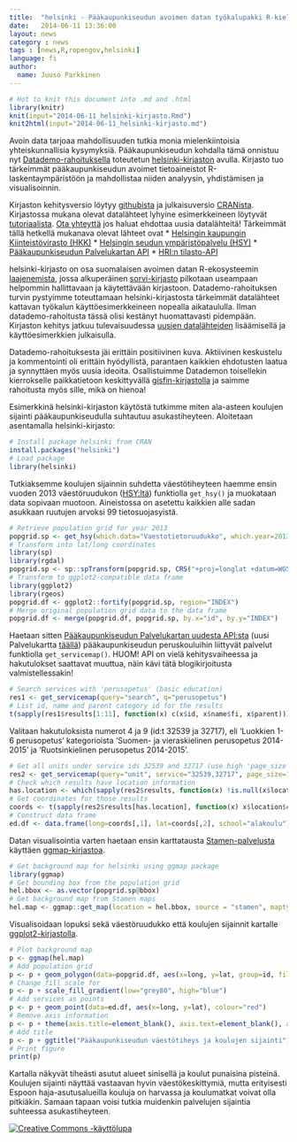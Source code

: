 ```yaml
---
title:  "helsinki - Pääkaupunkiseudun avoimen datan työkalupakki R-kielelle"
date:   2014-06-11 13:36:00
layout: news
category : news
tags : [news,R,ropengov,helsinki]
language: fi
author:
  name: Juuso Parkkinen
---
```


```r
# Hot to knit this document into .md and .html
library(knitr)
knit(input="2014-06-11_helsinki-kirjasto.Rmd")
knit2html(input="2014-06-11_helsinki-kirjasto.md")
```

Avoin data tarjoaa mahdollisuuden tutkia monia mielenkiintoisia yhteiskunnallisia kysymyksiä. Pääkaupunkiseudun kohdalla tämä onnistuu nyt [Datademo-rahoituksella](http://datademo.fi/) toteutetun [helsinki-kirjaston](https://github.com/rOpenGov/helsinki) avulla. Kirjasto tuo tärkeimmät pääkaupunkiseudun avoimet tietoaineistot R-laskentaympäristöön ja mahdollistaa niiden analyysin, yhdistämisen ja visualisoinnin.

Kirjaston kehitysversio löytyy [githubista](https://github.com/rOpenGov/helsinki) ja julkaisuversio [CRANista](http://cran.r-project.org/web/packages/helsinki/index.html). Kirjastossa mukana olevat datalähteet lyhyine esimerkkeineen löytyvät [tutoriaalista](https://github.com/rOpenGov/helsinki/blob/master/vignettes/helsinki_tutorial.md). [Ota yhteyttä](http://louhos.github.io/contact.html) jos haluat ehdottaa uusia datalähteitä! Tärkeimmät tällä hetkellä mukanava olevat lähteet ovat
* [Helsingin kaupungin Kiinteistövirasto (HKK)](http://ptp.hel.fi/avoindata/)
* [Helsingin seudun ympäristöpalvelu (HSY)](http://www.hsy.fi/seututieto/kaupunki/paikkatiedot/Sivut/Avoindata.aspx)
* [Pääkaupunkiseudun Palvelukartan API](http://api.hel.fi/servicemap/v1/)
* [HRI:n tilasto-API](http://dev.hel.fi/stats/)

helsinki-kirjasto on osa suomalaisen avoimen datan R-ekosysteemin [laajenemista](http://louhos.github.io/news/2014/06/07/uusiblogi/), jossa alkuperäinen [sorvi-kirjasto](http://louhos.github.io/sorvi/) pilkotaan useampaan helpommin hallittavaan ja käytettävään kirjastoon. Datademo-rahoituksen turvin pystyimme toteuttamaan helsinki-kirjastosta tärkeimmät datalähteet kattavan työkalun käyttöesimerkkeineen nopealla aikataululla. Ilman datademo-rahoitusta tässä olisi kestänyt huomattavasti pidempään. Kirjaston kehitys jatkuu tulevaisuudessa [uusien datalähteiden](https://github.com/rOpenGov/helsinki/blob/master/vignettes/todo-datasets.md) lisäämisellä ja käyttöesimerkkien julkaisulla.

Datademo-rahoituksesta jäi erittäin positiivinen kuva. Aktiivinen keskustelu ja kommentointi oli erittäin hyödyllistä, parantaen kaikkien ehdotusten laatua ja synnyttäen myös uusia ideoita. Osallistuimme Datademon toisellekin kierrokselle paikkatietoon keskittyvällä [gisfin-kirjastolla](https://github.com/ropengov/gisfin) ja saimme rahoitusta myös sille, mikä on hienoa!

Esimerkkinä helsinki-kirjaston käytöstä tutkimme miten ala-asteen koulujen sijainti pääkaupunkiseudulla suhtautuu asukastiheyteen. Aloitetaan asentamalla helsinki-kirjasto:

```r
# Install package helsinki from CRAN
install.packages("helsinki")
# Load package
library(helsinki)
```


Tutkiaksemme koulujen sijainnin suhdetta väestötiheyteen haemme ensin vuoden 2013 väestöruudukon ([HSY:ltä](http://www.hsy.fi/seututieto/kaupunki/paikkatiedot/Sivut/Avoindata.aspx)) funktiolla `get_hsy()` ja muokataan data sopivaan muotoon. Aineistossa on asetettu kaikkien alle sadan asukkaan ruutujen arvoksi 99 tietosuojasyistä.

```r
# Retrieve population grid for year 2013
popgrid.sp <- get_hsy(which.data="Vaestotietoruudukko", which.year=2013)
# Transform into lat/long coordinates
library(sp)
library(rgdal)
popgrid.sp <- sp::spTransform(popgrid.sp, CRS("+proj=longlat +datum=WGS84"))
# Transform to ggplot2-compatible data frame
library(ggplot2)
library(rgeos)
popgrid.df <- ggplot2::fortify(popgrid.sp, region="INDEX")
# Merge original population grid data to the data frame
popgrid.df <- merge(popgrid.df, popgrid.sp, by.x="id", by.y="INDEX")
```

Haetaan sitten [Pääkaupunkiseudun Palvelukartan uudesta API:sta](http://api.hel.fi/servicemap/v1/) (uusi Palvelukartta [täällä](http://dev.hel.fi/servicemap/)) pääkaupunkiseudun peruskouluihin liittyvät palvelut funktiolla `get_servicemap()`. HUOM! API on vielä kehitysvaiheessa ja hakutulokset saattavat muuttua, näin kävi tätä blogikirjoitusta valmistellessakin!

```r
# Search services with 'perusopetus' (basic education)
res1 <- get_servicemap(query="search", q="perusopetus")
# List id, name and parent category id for the results
t(sapply(res1$results[1:11], function(x) c(x$id, x$name$fi, x$parent)))
```

Valitaan hakutuloksista numerot 4 ja 9 (id:t 32539 ja 32717), eli 'Luokkien 1-6 perusopetus' kategorioista 'Suomen- ja vieraskielinen perusopetus 2014-2015' ja 'Ruotsinkielinen perusopetus 2014-2015'.

```r
# Get all units under service ids 32539 and 32717 (use high 'page_size' to retrieve all results at once)
res2 <- get_servicemap(query="unit", service="32539,32717", page_size=1000)
# Check which results have location information
has.location <- which(sapply(res2$results, function(x) !is.null(x$location)))
# Get coordinates for those results
coords <- t(sapply(res2$results[has.location], function(x) x$location$coordinates))
# Construct data frame
ed.df <- data.frame(long=coords[,1], lat=coords[,2], school="alakoulu")
```

Datan visualisointia varten haetaan ensin karttatausta [Stamen-palvelusta](http://maps.stamen.com/) käyttäen [ggmap-kirjastoa](https://sites.google.com/site/davidkahle/ggmap). 

```r
# Get background map for helsinki using ggmap package
library(ggmap)
# Get bounding box from the population grid
hel.bbox <- as.vector(popgrid.sp@bbox)
# Get background map from Stamen maps
hel.map <- ggmap::get_map(location = hel.bbox, source = "stamen", maptype="toner", crop=TRUE)
```

Visualisoidaan lopuksi sekä väestöruudukko että koulujen sijainnit kartalle [ggplot2-kirjastolla](http://ggplot2.org/).

```r
# Plot background map
p <- ggmap(hel.map)
# Add population grid
p <- p + geom_polygon(data=popgrid.df, aes(x=long, y=lat, group=id, fill=ASUKKAITA))
# Change fill scale for
p <- p + scale_fill_gradient(low="grey80", high="blue")
# Add services as points
p <- p + geom_point(data=ed.df, aes(x=long, y=lat), colour="red")
# Remove axis information
p <- p + theme(axis.title=element_blank(), axis.text=element_blank(), axis.ticks=element_blank())
# Add title
p <- p + ggtitle("Pääkaupunkiseudun väestötiheys ja koulujen sijainti")
# Print figure
print(p)
```

Kartalla näkyvät tiheästi asutut alueet sinisellä ja koulut punaisina pisteinä. Koulujen sijainti näyttää vastaavan hyvin väestökeskittymiä, mutta erityisesti Espoon haja-asutusalueilla kouluja on harvassa ja koulumatkat voivat olla pitkiäkin. Samaan tapaan voisi tutkia muidenkin palvelujen sijaintia suhteessa asukastiheyteen.

<a rel="license" href="http://creativecommons.org/licenses/by/4.0/">
<img alt="Creative Commons -käyttölupa" style="border-width:0"
src="http://i.creativecommons.org/l/by/4.0/88x31.png" /> </a>